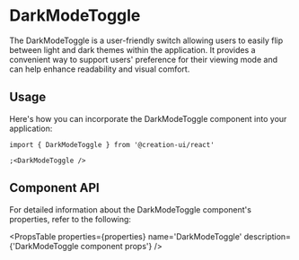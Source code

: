 
# DarkModeToggle

The DarkModeToggle is a user-friendly switch allowing users to easily flip between light and dark themes within the application. It provides a convenient way to support users' preference for their viewing mode and can help enhance readability and visual comfort.

## Usage

Here's how you can incorporate the DarkModeToggle component into your application:

```tsx copy
import { DarkModeToggle } from '@creation-ui/react'

;<DarkModeToggle />
```


<DarkModeToggleExample />

## Component API


For detailed information about the DarkModeToggle component's properties, refer to the following:

<PropsTable
  properties={properties}
  name='DarkModeToggle'
  description={'DarkModeToggle component props'}
/>
